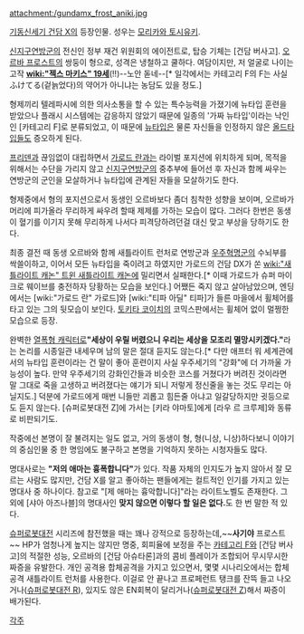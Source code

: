 attachment:/gundamx_frost_aniki.jpg

[[기동신세기 건담 X]]의 등장인물. 성우는 [[모리카와 토시유키]].

[[신지구연방군]]의 전신인 정부 재건 위원회의 에이전트로, 탑승 기체는 [건담 버사고].
[[오르바 프로스트]]의 쌍둥이 형으로, 성격은 냉철하고 쿨하다. 여담이지만, 저 얼굴로 나이는 고작 '''[[wiki:"젝스 마키스" 19세]]'''(!!)--노안 돋네--[* 일각에서는 카테고리 F의 F는 사실 ふけてる(겉늙었다)의 약어가 아니냐는 농담도 있을 정도.]

형제끼리 텔레파시에 의한 의사소통을 할 수 있는 특수능력을 가졌기에 뉴타입 훈련을 받았으나 플래시 시스템에는 감응하지 않았기 때문에 일종의 '가짜 뉴타입'이라는 낙인인 [카테고리 F]로 분류되었고, 이 때문에 [[뉴타입]]은 물론 자신들을 인정하지 않은 [[올드타입]]들도 증오하게 된다.

[[프리덴]]과 끊임없이 대립하면서 [[가로드 란]]과는 라이벌 포지션에 위치하게 되며, 목적을 위해서는 수단을 가리지 않고 [[신지구연방군]]의 중추부에 들어선 후 자신과 함께 싸우는 연방군의 군인을 모살하거나 뉴타입에 관계된 자들을 모살하기도 한다.

형제중에서 형의 포지션으로서 동생인 오르바보다 좀더 침착한 성향을 보이며, 오르바가 머리에 피가올라 무리하게 싸우려 할때 제제를 가하는 모습이 많다. 그러다 한번은 동생이 혈기를 이기지 못해 무리하게 나서다 피격당하려던걸 대신 맞고 부상을 당하기도 한다.

최종 결전 때 동생 오르바와 함께 새틀라이트 런처로 연방군과 [[우주혁명군]]의 수뇌부를 싹쓸이하고, 이어서 모든 뉴타입을 죽이려고 하였지만 가로드의 건담 DX가 쏜 [[wiki:"새틀라이트 캐논" 트윈 새틀라이트 캐논]]에 밀리면서 실패한다.[* 이때 가로드가 슈퍼 마이크로 웨이브를 충전하자 당황하는 모습을 보인다.] 어쨌든 죽지 않고 살아남았으며, 엔딩에서는 [wiki:"가로드 란" 가로드]와 [wiki:"티파 아딜" 티파]가 들른 마을에서 휠체어를 타고 있는 그의 뒷모습이 보인다. [[토키타 코이치]]의 코믹스판에서는 휠체어 없이 멀쩡한 모습으로 등장.

완벽한 [[열폭형 캐릭터]]로''' "세상이 우릴 버렸으니 우리는 세상을 모조리 멸망시키겠다." '''라는 논리를 시종일관 내세우며 남의 말은 절대 듣지도 않는다.[* 다만 애프터 워 세계관에서의 뉴타입 훈련이라는 건 말이 좋아 훈련이지 사실 우주세기의 "강화"에 더 가까울 가능성이 높다. 만약 우주세기의 강화인간들과 비슷한 코스를 거쳤다가 버려진 것이라면 말 그대로 죽을 고생하고 버려졌다는 얘기가 되니 저렇게 정신줄을 놓는 것도 무리는 아닐지도.] 덕분에 가로드에게 매번 니들만 괴롭고 힘든줄 아냐고 일갈당하지만 귓등으로도 듣지 않는다. [슈퍼로봇대전 Z]에 가서는 [키라 야마토]에게 [라우 르 크루제]와 동류로 비판되기도.

작중에선 본명이 잘 불려지는 일도 없고, 거의 동생이 형, 형(니상, 니상)하다보니 이야기의 중심인물 중 한 명임에도 불구하고 본명을 기억하지 못하는 시청자들도 많다.

명대사로는 '''"저의 애마는 흉폭합니다"'''가 있다. 작품 자체의 인지도가 높지 않아서 잘 모르는 사람도 많지만, 건담 X를 알고 좋아하는 팬들에게는 컬트적인 인기를 가지고 있는 명대사 중 하나이다. 참고로 "[제 애마는 흉악합니다]"라는 라이트노벨도 존재한다.
그 외에 [샤아 아즈나블]의 명대사인 '''맞지 않으면 이렇다 할 일은 없다.'''도 한 번 말한 적 있다.

[[슈퍼로봇대전]] 시리즈에 참전했을 때는 꽤나 강적으로 등장하는데,~~'''사기야''' 프로스트~~ HP가 엄청나게 높지는 않지만 명중, 회피율에 보정을 주는 [[카테고리 F]]와 [건담 버사고]의 적절한 성능, 오르바의 [건담 아슈타론]과의 콤비 플레이가 조합되어 무시무시한 짜증을 유발한다. 개인 공격용 합체공격을 가지고 있으면서, 몇몇 시나리오에서는 합체공격 새틀라이트 런처를 사용한다. 이걸로 안 끝나고 프로페런트 탱크를 잔뜩 들고 나오거나([[슈퍼로봇대전 R]]), 있지도 않은 EN회복이 달리거나([[슈퍼로봇대전 Z]])해서 짜증이 배가된다.

[[각주]]
